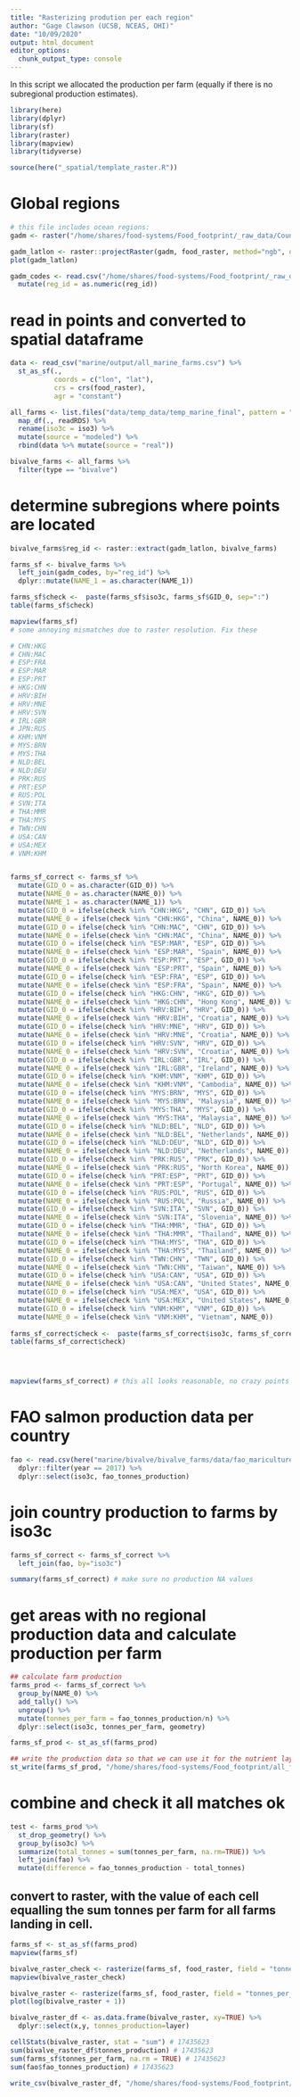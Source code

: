 ```yaml
---
title: "Rasterizing prodution per each region"
author: "Gage Clawson (UCSB, NCEAS, OHI)"
date: "10/09/2020"
output: html_document
editor_options: 
  chunk_output_type: console
---
```



In this script we allocated the production per farm (equally if there is no subregional production estimates). 

```r

library(here)
library(dplyr)
library(sf)
library(raster)
library(mapview)
library(tidyverse)

source(here("_spatial/template_raster.R"))


```


# Global regions

```r

# this file includes ocean regions:
gadm <- raster("/home/shares/food-systems/Food_footprint/_raw_data/Country_regions/gadm36mol_pyfill_10km.tif")

gadm_latlon <- raster::projectRaster(gadm, food_raster, method="ngb", over=TRUE)
plot(gadm_latlon)

gadm_codes <- read.csv("/home/shares/food-systems/Food_footprint/_raw_data/Country_regions/gadm_reg_codes.csv") %>% 
  mutate(reg_id = as.numeric(reg_id))

```

# read in points and converted to spatial dataframe
```r

data <- read_csv("marine/output/all_marine_farms.csv") %>% 
  st_as_sf(., 
           coords = c("lon", "lat"),
           crs = crs(food_raster), 
           agr = "constant") 

all_farms <- list.files("data/temp_data/temp_marine_final", pattern = "rds$", full.names = TRUE) %>% 
  map_df(., readRDS) %>% 
  rename(iso3c = iso3) %>% 
  mutate(source = "modeled") %>% 
  rbind(data %>% mutate(source = "real"))

bivalve_farms <- all_farms %>%
  filter(type == "bivalve")


```


# determine subregions where points are located

```r

bivalve_farms$reg_id <- raster::extract(gadm_latlon, bivalve_farms) 

farms_sf <- bivalve_farms %>%
  left_join(gadm_codes, by="reg_id") %>%
  dplyr::mutate(NAME_1 = as.character(NAME_1)) 

farms_sf$check <-  paste(farms_sf$iso3c, farms_sf$GID_0, sep=":")
table(farms_sf$check)

mapview(farms_sf)
# some annoying mismatches due to raster resolution. Fix these

# CHN:HKG
# CHN:MAC
# ESP:FRA
# ESP:MAR
# ESP:PRT
# HKG:CHN
# HRV:BIH
# HRV:MNE
# HRV:SVN
# IRL:GBR
# JPN:RUS
# KHM:VNM
# MYS:BRN
# MYS:THA
# NLD:BEL
# NLD:DEU
# PRK:RUS
# PRT:ESP
# RUS:POL
# SVN:ITA
# THA:MMR
# THA:MYS
# TWN:CHN
# USA:CAN
# USA:MEX
# VNM:KHM


farms_sf_correct <- farms_sf %>%
  mutate(GID_0 = as.character(GID_0)) %>%
  mutate(NAME_0 = as.character(NAME_0)) %>%
  mutate(NAME_1 = as.character(NAME_1)) %>%
  mutate(GID_0 = ifelse(check %in% "CHN:HKG", "CHN", GID_0)) %>%
  mutate(NAME_0 = ifelse(check %in% "CHN:HKG", "China", NAME_0)) %>%
  mutate(GID_0 = ifelse(check %in% "CHN:MAC", "CHN", GID_0)) %>%
  mutate(NAME_0 = ifelse(check %in% "CHN:MAC", "China", NAME_0)) %>%
  mutate(GID_0 = ifelse(check %in% "ESP:MAR", "ESP", GID_0)) %>%
  mutate(NAME_0 = ifelse(check %in% "ESP:MAR", "Spain", NAME_0)) %>%
  mutate(GID_0 = ifelse(check %in% "ESP:PRT", "ESP", GID_0)) %>%
  mutate(NAME_0 = ifelse(check %in% "ESP:PRT", "Spain", NAME_0)) %>%  
  mutate(GID_0 = ifelse(check %in% "ESP:FRA", "ESP", GID_0)) %>%
  mutate(NAME_0 = ifelse(check %in% "ESP:FRA", "Spain", NAME_0)) %>%    
  mutate(GID_0 = ifelse(check %in% "HKG:CHN", "HKG", GID_0)) %>%
  mutate(NAME_0 = ifelse(check %in% "HKG:CHN", "Hong Kong", NAME_0)) %>%
  mutate(GID_0 = ifelse(check %in% "HRV:BIH", "HRV", GID_0)) %>%
  mutate(NAME_0 = ifelse(check %in% "HRV:BIH", "Croatia", NAME_0)) %>%
  mutate(GID_0 = ifelse(check %in% "HRV:MNE", "HRV", GID_0)) %>%
  mutate(NAME_0 = ifelse(check %in% "HRV:MNE", "Croatia", NAME_0)) %>%  
  mutate(GID_0 = ifelse(check %in% "HRV:SVN", "HRV", GID_0)) %>%
  mutate(NAME_0 = ifelse(check %in% "HRV:SVN", "Croatia", NAME_0)) %>%  
  mutate(GID_0 = ifelse(check %in% "IRL:GBR", "IRL", GID_0)) %>%
  mutate(NAME_0 = ifelse(check %in% "IRL:GBR", "Ireland", NAME_0)) %>% 
  mutate(GID_0 = ifelse(check %in% "KHM:VNM", "KHM", GID_0)) %>%
  mutate(NAME_0 = ifelse(check %in% "KHM:VNM", "Cambodia", NAME_0)) %>%   
  mutate(GID_0 = ifelse(check %in% "MYS:BRN", "MYS", GID_0)) %>%
  mutate(NAME_0 = ifelse(check %in% "MYS:BRN", "Malaysia", NAME_0)) %>% 
  mutate(GID_0 = ifelse(check %in% "MYS:THA", "MYS", GID_0)) %>%
  mutate(NAME_0 = ifelse(check %in% "MYS:THA", "Malaysia", NAME_0)) %>% 
  mutate(GID_0 = ifelse(check %in% "NLD:BEL", "NLD", GID_0)) %>%
  mutate(NAME_0 = ifelse(check %in% "NLD:BEL", "Netherlands", NAME_0)) %>% 
  mutate(GID_0 = ifelse(check %in% "NLD:DEU", "NLD", GID_0)) %>%
  mutate(NAME_0 = ifelse(check %in% "NLD:DEU", "Netherlands", NAME_0)) %>%  
  mutate(GID_0 = ifelse(check %in% "PRK:RUS", "PRK", GID_0)) %>%
  mutate(NAME_0 = ifelse(check %in% "PRK:RUS", "North Korea", NAME_0)) %>%  
  mutate(GID_0 = ifelse(check %in% "PRT:ESP", "PRT", GID_0)) %>%
  mutate(NAME_0 = ifelse(check %in% "PRT:ESP", "Portugal", NAME_0)) %>%  
  mutate(GID_0 = ifelse(check %in% "RUS:POL", "RUS", GID_0)) %>%
  mutate(NAME_0 = ifelse(check %in% "RUS:POL", "Russia", NAME_0)) %>%  
  mutate(GID_0 = ifelse(check %in% "SVN:ITA", "SVN", GID_0)) %>%
  mutate(NAME_0 = ifelse(check %in% "SVN:ITA", "Slovenia", NAME_0)) %>%
  mutate(GID_0 = ifelse(check %in% "THA:MMR", "THA", GID_0)) %>%
  mutate(NAME_0 = ifelse(check %in% "THA:MMR", "Thailand", NAME_0)) %>% 
  mutate(GID_0 = ifelse(check %in% "THA:MYS", "THA", GID_0)) %>%
  mutate(NAME_0 = ifelse(check %in% "THA:MYS", "Thailand", NAME_0)) %>% 
  mutate(GID_0 = ifelse(check %in% "TWN:CHN", "TWN", GID_0)) %>%
  mutate(NAME_0 = ifelse(check %in% "TWN:CHN", "Taiwan", NAME_0)) %>%  
  mutate(GID_0 = ifelse(check %in% "USA:CAN", "USA", GID_0)) %>%
  mutate(NAME_0 = ifelse(check %in% "USA:CAN", "United States", NAME_0)) %>%
  mutate(GID_0 = ifelse(check %in% "USA:MEX", "USA", GID_0)) %>%
  mutate(NAME_0 = ifelse(check %in% "USA:MEX", "United States", NAME_0)) %>%
  mutate(GID_0 = ifelse(check %in% "VNM:KHM", "VNM", GID_0)) %>%
  mutate(NAME_0 = ifelse(check %in% "VNM:KHM", "Vietnam", NAME_0))  
  
farms_sf_correct$check <-  paste(farms_sf_correct$iso3c, farms_sf_correct$GID_0, sep=":")
table(farms_sf_correct$check)




mapview(farms_sf_correct) # this all looks reasonable, no crazy points
```


# FAO salmon production data per country
```r

fao <- read.csv(here("marine/bivalve/bivalve_farms/data/fao_mariculture_bivalve.csv")) %>%
  dplyr::filter(year == 2017) %>%
  dplyr::select(iso3c, fao_tonnes_production)

```


# join country production to farms by iso3c

```r

farms_sf_correct <- farms_sf_correct %>%
  left_join(fao, by="iso3c")

summary(farms_sf_correct) # make sure no production NA values

```

# get areas with no regional production data and calculate production per farm

```r

## calculate farm production
farms_prod <- farms_sf_correct %>%
  group_by(NAME_0) %>%
  add_tally() %>%
  ungroup() %>%
  mutate(tonnes_per_farm = fao_tonnes_production/n) %>%
  dplyr::select(iso3c, tonnes_per_farm, geometry)

farms_sf_prod <- st_as_sf(farms_prod)

## write the production data so that we can use it for the nutrient layer. 
st_write(farms_sf_prod, "/home/shares/food-systems/Food_footprint/all_food_systems/dataprep/aquaculture/marine/bivalve/prod_data_by_cell_iso3c.shp")

```

# combine and check it all matches ok

```r

test <- farms_prod %>%
  st_drop_geometry() %>%
  group_by(iso3c) %>%
  summarize(total_tonnes = sum(tonnes_per_farm, na.rm=TRUE)) %>%
  left_join(fao) %>%
  mutate(difference = fao_tonnes_production - total_tonnes)


```

## convert to raster, with the value of each cell equalling the sum tonnes per farm for all farms landing in cell.

```r

farms_sf <- st_as_sf(farms_prod)
mapview(farms_sf)

bivalve_raster_check <- rasterize(farms_sf, food_raster, field = "tonnes_per_farm", fun=sum)
mapview(bivalve_raster_check)

bivalve_raster <- rasterize(farms_sf, food_raster, field = "tonnes_per_farm", fun=sum, background=0)
plot(log(bivalve_raster + 1))

bivalve_raster_df <- as.data.frame(bivalve_raster, xy=TRUE) %>%
  dplyr::select(x,y, tonnes_production=layer)

cellStats(bivalve_raster, stat = "sum") # 17435623
sum(bivalve_raster_df$tonnes_production) # 17435623
sum(farms_sf$tonnes_per_farm, na.rm = TRUE) # 17435623
sum(fao$fao_tonnes_production) # 17435623

write_csv(bivalve_raster_df, "/home/shares/food-systems/Food_footprint/all_food_systems/dataprep/aquaculture/marine/bivalve/bivalve_farm_updated.csv")

```
